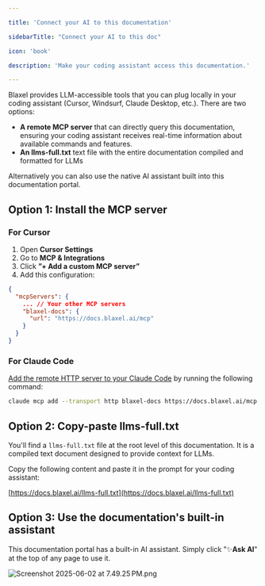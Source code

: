 ```yaml
---

title: 'Connect your AI to this documentation'

sidebarTitle: "Connect your AI to this doc"

icon: 'book'

description: 'Make your coding assistant access this documentation.'

---
```


Blaxel provides LLM-accessible tools that you can plug locally in your coding assistant (Cursor, Windsurf, Claude Desktop, etc.). There are two options:

- **A remote MCP server** that can directly query this documentation, ensuring your coding assistant receives real-time information about available commands and features.
- **An llms-full.txt** text file with the entire documentation compiled and formatted for LLMs

Alternatively you can also use the native AI assistant built into this documentation portal.

## Option 1: Install the MCP server

### For Cursor

1. Open **Cursor Settings**
2. Go to **MCP & Integrations**
3. Click **”+ Add a custom MCP server”**
4. Add this configuration:

```json
{
  "mcpServers": {
    ... // Your other MCP servers
    "blaxel-docs": {
      "url": "https://docs.blaxel.ai/mcp"
    }
  }
}
```

### For Claude Code

[Add the remote HTTP server to your Claude Code](https://docs.anthropic.com/en/docs/claude-code/mcp#option-3%3A-add-a-remote-http-server) by running the following command:

```bash
claude mcp add --transport http blaxel-docs https://docs.blaxel.ai/mcp
```

## Option 2: Copy-paste llms-full.txt

You'll find a `llms-full.txt` file at the root level of this documentation. It is a compiled text document designed to provide context for LLMs. 

Copy the following content and paste it in the prompt for your coding assistant:

[https://docs.blaxel.ai/llms-full.txt](https://docs.blaxel.ai/llms-full.txt)

## Option 3: Use the documentation's built-in assistant

This documentation portal has a built-in AI assistant. Simply click "✨**Ask AI**" at the top of any page to use it.

![Screenshot 2025-06-02 at 7.49.25 PM.png](MCP-docs/Screenshot_2025-06-02_at_7.49.25_PM.png)